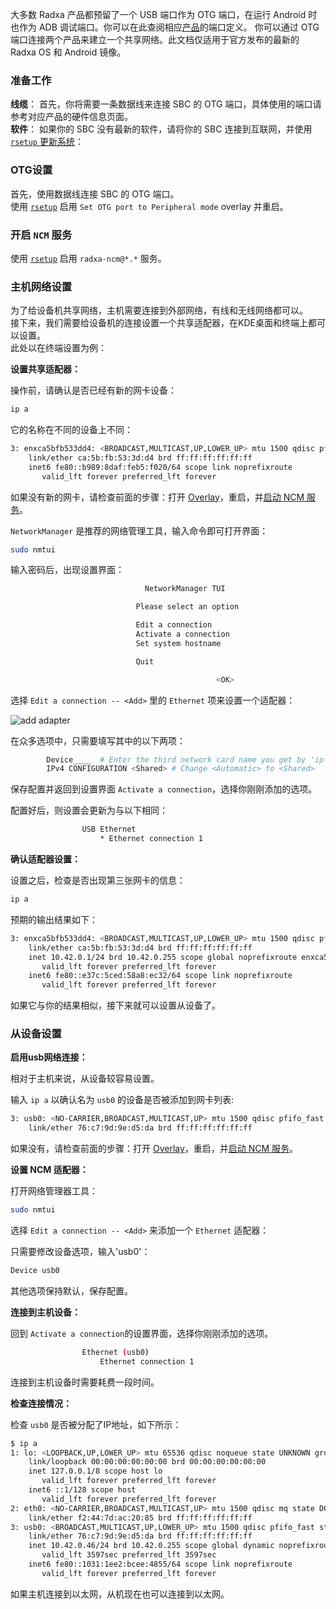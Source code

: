 大多数 Radxa 产品都预留了一个 USB 端口作为 OTG 端口，在运行 Android 时也作为 ADB 调试端口。你可以在此查阅相应[产品](https://radxa.com/products)的端口定义。
你可以通过 OTG 端口连接两个产品来建立一个共享网络。此文档仅适用于官方发布的最新的 Radxa OS 和 Android 镜像。

### 准备工作

**线缆**： 首先，你将需要一条数据线来连接 SBC 的 OTG 端口，具体使用的端口请参考对应产品的硬件信息页面。  
**软件**： 如果你的 SBC 没有最新的软件，请将你的 SBC 连接到互联网，并使用 [`rsetup` 更新系统](rsetup#system-update)：

### OTG设置

首先，使用数据线连接 SBC 的 OTG 端口。  
使用 [`rsetup`](rsetup#overlays) 启用 `Set OTG port to Peripheral mode` overlay 并重启。

### 开启 `NCM` 服务

使用 [`rsetup`](rsetup#usb-otg-services) 启用 `radxa-ncm@*.*` 服务。

### 主机网络设置

为了给设备机共享网络，主机需要连接到外部网络，有线和无线网络都可以。  
接下来，我们需要给设备机的连接设置一个共享适配器，在KDE桌面和终端上都可以设置。  
此处以在终端设置为例：

**设置共享适配器：**

操作前，请确认是否已经有新的网卡设备：

```bash
ip a
```

它的名称在不同的设备上不同：

```bash
3: enxca5bfb533dd4: <BROADCAST,MULTICAST,UP,LOWER_UP> mtu 1500 qdisc pfifo_fast state UP group default qlen 1000
    link/ether ca:5b:fb:53:3d:d4 brd ff:ff:ff:ff:ff:ff
    inet6 fe80::b989:8daf:feb5:f020/64 scope link noprefixroute
       valid_lft forever preferred_lft forever
```

如果没有新的网卡，请检查前面的步骤：打开 [Overlay](#otg设置)，重启，并[启动 NCM 服务](#开启-ncm-服务)。

`NetworkManager` 是推荐的网络管理工具，输入命令即可打开界面：

```bash
sudo nmtui
```

输入密码后，出现设置界面：

```bash
                              NetworkManager TUI

                            Please select an option

                            Edit a connection
                            Activate a connection
                            Set system hostname

                            Quit

                                              <OK>
```

选择 `Edit a connection -- <Add>` 里的 `Ethernet` 项来设置一个适配器：

![add adapter](/img/configuration/add_adapter.webp)

在众多选项中，只需要填写其中的以下两项：

```bash
        Device____  # Enter the third network card name you get by 'ip a', like: enxca5bfb533dd4
        IPv4 CONFIGURATION <Shared> # Change <Automatic> to <Shared>
```

保存配置并返回到设置界面 `Activate a connection`，选择你刚刚添加的选项。

配置好后，则设置会更新为与以下相同：

```bash
                USB Ethernet
                    * Ethernet connection 1
```

**确认适配器设置：**

设置之后，检查是否出现第三张网卡的信息：

```bash
ip a
```

预期的输出结果如下：

```bash
3: enxca5bfb533dd4: <BROADCAST,MULTICAST,UP,LOWER_UP> mtu 1500 qdisc pfifo_fast state UP group default qlen 1000
    link/ether ca:5b:fb:53:3d:d4 brd ff:ff:ff:ff:ff:ff
    inet 10.42.0.1/24 brd 10.42.0.255 scope global noprefixroute enxca5bfb533dd4
       valid_lft forever preferred_lft forever
    inet6 fe80::e37c:5ced:58a8:ec32/64 scope link noprefixroute
       valid_lft forever preferred_lft forever

```

如果它与你的结果相似，接下来就可以设置从设备了。

### 从设备设置

**启用usb网络连接：**

相对于主机来说，从设备较容易设置。

输入 `ip a` 以确认名为 `usb0` 的设备是否被添加到网卡列表:

```bash
3: usb0: <NO-CARRIER,BROADCAST,MULTICAST,UP> mtu 1500 qdisc pfifo_fast state DOWN group default qlen 1000
    link/ether 76:c7:9d:9e:d5:da brd ff:ff:ff:ff:ff:ff
```

如果没有，请检查前面的步骤：打开 [Overlay](#otg设置)，重启，并[启动 NCM 服务](#开启-ncm-服务)。

**设置 NCM 适配器：**

打开网络管理器工具：

```bash
sudo nmtui
```

选择 `Edit a connection -- <Add>` 来添加一个 `Ethernet` 适配器：

只需要修改设备选项，输入'usb0'：

```bash
Device usb0
```

其他选项保持默认，保存配置。

**连接到主机设备：**

回到 `Activate a connection`的设置界面，选择你刚刚添加的选项。

```bash
                Ethernet (usb0)
                    Ethernet connection 1
```

连接到主机设备时需要耗费一段时间。

**检查连接情况：**

检查 `usb0` 是否被分配了IP地址，如下所示：

```bash
$ ip a
1: lo: <LOOPBACK,UP,LOWER_UP> mtu 65536 qdisc noqueue state UNKNOWN group default qlen 1000
    link/loopback 00:00:00:00:00:00 brd 00:00:00:00:00:00
    inet 127.0.0.1/8 scope host lo
       valid_lft forever preferred_lft forever
    inet6 ::1/128 scope host
       valid_lft forever preferred_lft forever
2: eth0: <NO-CARRIER,BROADCAST,MULTICAST,UP> mtu 1500 qdisc mq state DOWN group default qlen 1000
    link/ether f2:44:7d:ac:20:85 brd ff:ff:ff:ff:ff:ff
3: usb0: <BROADCAST,MULTICAST,UP,LOWER_UP> mtu 1500 qdisc pfifo_fast state UP group default qlen 1000
    link/ether 76:c7:9d:9e:d5:da brd ff:ff:ff:ff:ff:ff
    inet 10.42.0.46/24 brd 10.42.0.255 scope global dynamic noprefixroute usb0
       valid_lft 3597sec preferred_lft 3597sec
    inet6 fe80::1031:1ee2:bcee:4855/64 scope link noprefixroute
       valid_lft forever preferred_lft forever
```

如果主机连接到以太网，从机现在也可以连接到以太网。
